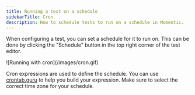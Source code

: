 ```yaml
---
title: Running a test on a schedule
sidebarTitle: Cron
description: How to schedule tests to run on a schedule in Momentic.
---
```


When configuring a test, you can set a schedule for it to run on. This can be done by clicking the "Schedule" button in the top right corner of the test editor.

<Frame>![Running with cron](/images/cron.gif)</Frame>

Cron expressions are used to define the schedule. You can use [crontab.guru](https://crontab.guru/) to help you build your expression. Make sure to select the correct time zone for your schedule.
